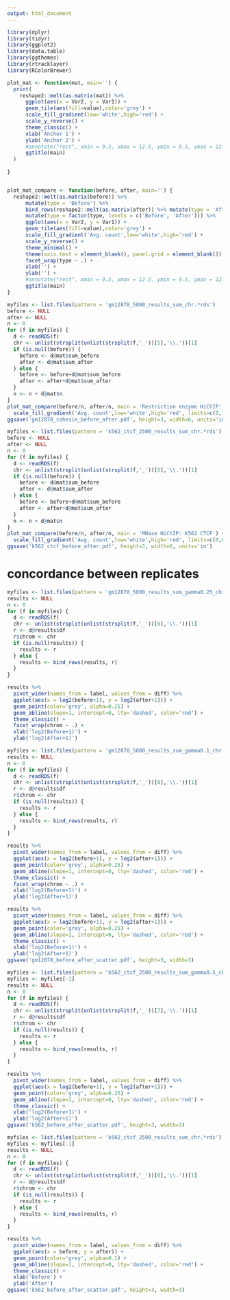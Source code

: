 ```yaml
---
output: html_document
---
```



```r
library(dplyr)
library(tidyr)
library(ggplot2)
library(data.table)
library(ggthemes)
library(rtracklayer)
library(RColorBrewer)
```

```r
plot_mat <- function(mat, main='') {
  print(
    reshape2::melt(as.matrix(mat)) %>%
      ggplot(aes(x = Var2, y = Var1)) +
      geom_tile(aes(fill=value),color='grey') +
      scale_fill_gradient(low='white',high='red') +
      scale_y_reverse() +
      theme_classic() +
      xlab('Anchor 1') +
      ylab('Anchor 2') + 
      #annotate("rect", xmin = 9.5, xmax = 12.5, ymin = 9.5, ymax = 12.5, color='blue', lty='dashed', fill=NA) +
      ggtitle(main)
  )
  
}


plot_mat_compare <- function(before, after, main='') {
  reshape2::melt(as.matrix(before)) %>%
      mutate(type = 'Before') %>%
      bind_rows(reshape2::melt(as.matrix(after)) %>% mutate(type = 'After')) %>%
      mutate(type = factor(type, levels = c('Before', 'After'))) %>%
      ggplot(aes(x = Var2, y = Var1)) + 
      geom_tile(aes(fill=value),color='grey') +
      scale_fill_gradient('Avg. count',low='white',high='red') +
      scale_y_reverse() +
      theme_minimal() +
      theme(axis.text = element_blank(), panel.grid = element_blank()) +
      facet_wrap(type ~ .) +
      xlab('') +
      ylab('') + 
      #annotate("rect", xmin = 9.5, xmax = 12.5, ymin = 9.5, ymax = 12.5, color='blue', lty='dashed', fill=NA) +
      ggtitle(main)
}
```


```r
myfiles <- list.files(pattern = 'gm12878_5000_results_sum_chr.*rds')
before <- NULL
after <- NULL
n <- 0
for (f in myfiles) {
  d <- readRDS(f)
  chr <- unlist(strsplit(unlist(strsplit(f,'_'))[5],'\\.'))[1]
  if (is.null(before)) {
    before <- d@mat$sum_before
    after <- d@mat$sum_after
  } else {
    before <- before+d@mat$sum_before
    after <- after+d@mat$sum_after
  }
  n <- n + d@mat$n
}
plot_mat_compare(before/n, after/n, main = 'Restriction enzyme HiChIP: GM12878 cohesin') +
  scale_fill_gradient('Avg. count',low='white',high='red', limits=c(0,12.5))
ggsave('gm12878_cohesin_before_after.pdf', height=3, width=6, units='in')
```



```r
myfiles <- list.files(pattern = 'k562_ctcf_2500_results_sum_chr.*rds')
before <- NULL
after <- NULL
n <- 0
for (f in myfiles) {
  d <- readRDS(f)
  chr <- unlist(strsplit(unlist(strsplit(f,'_'))[5],'\\.'))[1]
  if (is.null(before)) {
    before <- d@mat$sum_before
    after <- d@mat$sum_after
  } else {
    before <- before+d@mat$sum_before
    after <- after+d@mat$sum_after
  }
  n <- n + d@mat$n
}
plot_mat_compare(before/n, after/n, main = 'MNase HiChIP: K562 CTCF') +
  scale_fill_gradient('Avg. count',low='white',high='red', limits=c(0,6))
ggsave('k562_ctcf_before_after.pdf', height=3, width=6, units='in')
```


# concordance between replicates

```r
myfiles <- list.files(pattern = 'gm12878_5000_results_sum_gamma0.25_chr.*rds')
results <- NULL
n <- 0
for (f in myfiles) {
  d <- readRDS(f)
  chr <- unlist(strsplit(unlist(strsplit(f,'_'))[6],'\\.'))[1]
  r <- d@results$df
  r$chrom <- chr
  if (is.null(results)) {
    results <- r
  } else {
    results <- bind_rows(results, r)
  }
}
```


```r
results %>%
  pivot_wider(names_from = label, values_from = diff) %>%
  ggplot(aes(x = log2(before+1), y = log2(after+1))) +
  geom_point(color='grey', alpha=0.25) +
  geom_abline(slope=1, intercept=0, lty='dashed', color='red') +
  theme_classic() +
  facet_wrap(chrom ~ .) +
  xlab('log2(Before+1)') +
  ylab('log2(After+1)')
```


```r
myfiles <- list.files(pattern = 'gm12878_5000_results_sum_gamma0.1_chr.*rds')
results <- NULL
n <- 0
for (f in myfiles) {
  d <- readRDS(f)
  chr <- unlist(strsplit(unlist(strsplit(f,'_'))[6],'\\.'))[1]
  r <- d@results$df
  r$chrom <- chr
  if (is.null(results)) {
    results <- r
  } else {
    results <- bind_rows(results, r)
  }
}
```


```r
results %>%
  pivot_wider(names_from = label, values_from = diff) %>%
  ggplot(aes(x = log2(before+1), y = log2(after+1))) +
  geom_point(color='grey', alpha=0.25) +
  geom_abline(slope=1, intercept=0, lty='dashed', color='red') +
  theme_classic() +
  facet_wrap(chrom ~ .) +
  xlab('log2(Before+1)') +
  ylab('log2(After+1)')
```


```r
results %>%
  pivot_wider(names_from = label, values_from = diff) %>%
  ggplot(aes(x = log2(before+1), y = log2(after+1))) +
  geom_point(color='grey', alpha=0.25) +
  geom_abline(slope=1, intercept=0, lty='dashed', color='red') +
  theme_classic() +
  xlab('log2(Before+1)') +
  ylab('log2(After+1)')
ggsave('gm12878_before_after_scatter.pdf', height=3, width=3)
```


```r
myfiles <- list.files(pattern = 'k562_ctcf_2500_results_sum_gamma0.5_chr.*rds')
myfiles <- myfiles[-1]
results <- NULL
n <- 0
for (f in myfiles) {
  d <- readRDS(f)
  chr <- unlist(strsplit(unlist(strsplit(f,'_'))[7],'\\.'))[1]
  r <- d@results$df
  r$chrom <- chr
  if (is.null(results)) {
    results <- r
  } else {
    results <- bind_rows(results, r)
  }
}
```


```r
results %>%
  pivot_wider(names_from = label, values_from = diff) %>%
  ggplot(aes(x = log2(before+1), y = log2(after+1))) +
  geom_point(color='grey', alpha=0.25) +
  geom_abline(slope=1, intercept=0, lty='dashed', color='red') +
  theme_classic() +
  xlab('log2(Before+1)') +
  ylab('log2(After+1)')
ggsave('k562_before_after_scatter.pdf', height=3, width=3)
```



```r
myfiles <- list.files(pattern = 'k562_ctcf_2500_results_sum_chr.*rds')
myfiles <- myfiles[-1]
results <- NULL
n <- 0
for (f in myfiles) {
  d <- readRDS(f)
  chr <- unlist(strsplit(unlist(strsplit(f,'_'))[6],'\\.'))[1]
  r <- d@results$df
  r$chrom <- chr
  if (is.null(results)) {
    results <- r
  } else {
    results <- bind_rows(results, r)
  }
}
```


```r
results %>%
  pivot_wider(names_from = label, values_from = diff) %>%
  ggplot(aes(x = before, y = after)) +
  geom_point(color='grey', alpha=0.1) +
  geom_abline(slope=1, intercept=0, lty='dashed', color='red') +
  theme_classic() +
  xlab('Before') +
  ylab('After')
ggsave('k562_before_after_scatter.pdf', height=3, width=3)
```






